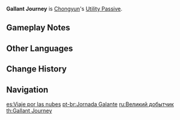 {{Talent Infobox
|image         = Talent Gallant Journey.png
|character     = Chongyun
|type          = Utility Passive
|info          = When dispatched on an [[expedition]] in [[Liyue]], time consumed is reduced by 25%.
|utility1      = Expedition
|utility2      = Liyue Expedition Length Reduction
}}
'''Gallant Journey''' is [[Chongyun]]'s [[Utility Passive]].

==Gameplay Notes==
{{Talents by Category List|Liyue Expedition Length Reduction Talents|header=identical|nottitle=Gallant Journey}}

==Other Languages==
{{Other Languages
|en      = Gallant Journey
|zhs     = 云游山海
|zhs_rm  = Yúnyóu Shān Hǎi
|zht     = 雲遊山海
|zht_rm  = Yúnyóu Shān Hǎi
|zh_tl   = Wandering Mountains and Seas
|zh_note = the term {{Lang|mini=1|zh=云游/雲遊|zh_rm=yúnyóu}} is typically used for errant priests.
|ja      = 雲遊山海
|ja_rm   = Un'yu Sankai{{Assumed}}
|ja_tl   = 
|ko      = 산과 바다로
|ko_rm   = San-gwa Bada-ro
|ko_tl   = Go to Mountains and Seas
|es      = Viaje por las nubes
|es_tl   = Journey Through the Clouds
|fr      = Périple alyzéen
|fr_tl   = Alyzean Journey
|ru      = Великий добытчик
|ru_tl   = 
|th      = Gallant Journey
|vi      = Chu Du Sông Núi
|vi_tl   = Traveling Through Rivers and Mountains
|de      = Durch Land und Meer
|de_tl   = Through Land and Sea
|id      = Gallant Journey
|pt      = Jornada Galante
|pt_tl   = 
}}

==Change History==
{{Change History|1.0}}

==Navigation==
{{Talent Navbox|Chongyun}}

[[es:Viaje por las nubes]]
[[pt-br:Jornada Galante]]
[[ru:Великий добытчик]]
[[th:Gallant Journey]]
